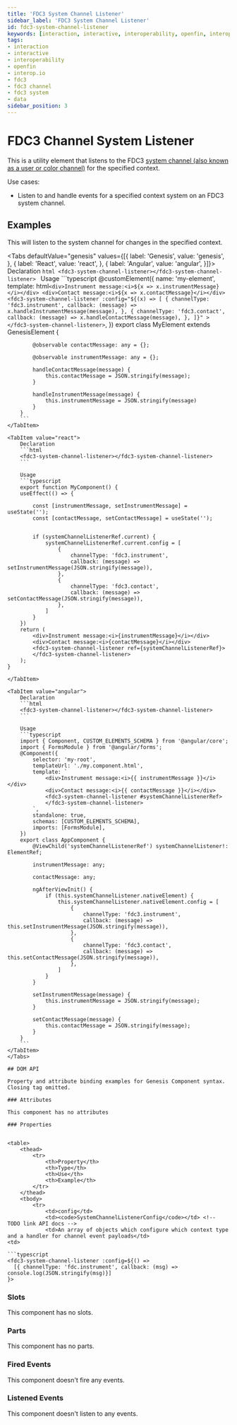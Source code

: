 ---
title: 'FDC3 System Channel Listener'
sidebar_label: 'FDC3 System Channel Listener'
id: fdc3-system-channel-listener
keywords: [interaction, interactive, interoperability, openfin, interop.io, fdc3, fdc3 channel, fdc3 context, data]
tags:
- interaction
- interactive
- interoperability
- openfin
- interop.io
- fdc3
- fdc3 channel
- fdc3 system
- data
sidebar_position: 3
---


# FDC3 Channel System Listener

This is a utility element that listens to the FDC3 [system channel (also known as a user or color channel)](https://fdc3.finos.org/docs/api/ref/Channel) for the specified context.

Use cases:
* Listen to and handle events for a specified context system on an FDC3 system channel.

## Examples

This will listen to the system channel for changes in the specified context.

<Tabs defaultValue="genesis" values={[{ label: 'Genesis', value: 'genesis', }, { label: 'React', value: 'react', }, { label: 'Angular', value: 'angular', }]}>
    <TabItem value="genesis">
        Declaration
        ```html
        <fdc3-system-channel-listener></fdc3-system-channel-listener>
        ```
        Usage
        ```typescript
        @customElement({
        name: 'my-element',
        template: html`
            <div>Instrument message:<i>${x => x.instrumentMessage}</i></div>
            <div>Contact message:<i>${x => x.contactMessage}</i></div>
            <fdc3-system-channel-listener
                :config="${(x) => [
                    {
                        channelType: 'fdc3.instrument',
                        callback: (message) => x.handleInstrumentMessage(message),
                    },
                    {
                        channelType: 'fdc3.contact',
                        callback: (message) => x.handleContactMessage(message),
                    },
                ]}"
            >
            </fdc3-system-channel-listener>
        `,
        })
        export class MyElement extends GenesisElement {

            @observable contactMessage: any = {};

            @observable instrumentMessage: any = {};

            handleContactMessage(message) {
                this.contactMessage = JSON.stringify(message);
            }

            handleInstrumentMessage(message) {
                this.instrumentMessage = JSON.stringify(message)
            }
        }
        ```
    </TabItem>

    <TabItem value="react">
        Declaration
        ```html
        <fdc3-system-channel-listener></fdc3-system-channel-listener>
        ```

        Usage
        ```typescript
        export function MyComponent() {
        useEffect(() => {

            const [instrumentMessage, setInstrumentMessage] = useState('');
            const [contactMessage, setContactMessage] = useState('');


            if (systemChannelListenerRef.current) {
                systemChannelListenerRef.current.config = [
                    {
                        channelType: 'fdc3.instrument',
                        callback: (message) => setInstrumentMessage(JSON.stringify(message)),
                    },
                    {
                        channelType: 'fdc3.contact',
                        callback: (message) => setContactMessage(JSON.stringify(message)),
                    },
                ]
            }
        })
        return (
            <div>Instrument message:<i>{instrumentMessage}</i></div>
            <div>Contact message:<i>{contactMessage}</i></div>
            <fdc3-system-channel-listener ref={systemChannelListenerRef}>
            </fdc3-system-channel-listener>
        );
    }
```
</TabItem>

<TabItem value="angular">
    Declaration
    ```html
    <fdc3-system-channel-listener></fdc3-system-channel-listener>
    ```

    Usage
    ```typescript
    import { Component, CUSTOM_ELEMENTS_SCHEMA } from '@angular/core';
    import { FormsModule } from '@angular/forms';
    @Component({
        selector: 'my-root',
        templateUrl: './my.component.html',
        template: `
            <div>Instrument message:<i>{{ instrumentMessage }}</i></div>
            <div>Contact message:<i>{{ contactMessage }}</i></div>
            <fdc3-system-channel-listener #systemChannelListenerRef>
            </fdc3-system-channel-listener>
        `,
        standalone: true,
        schemas: [CUSTOM_ELEMENTS_SCHEMA],
        imports: [FormsModule],
    })
    export class AppComponent {
        @ViewChild('systemChannelListenerRef') systemChannelListener!: ElementRef;

        instrumentMessage: any;

        contactMessage: any;

        ngAfterViewInit() {
            if (this.systemChannelListener.nativeElement) {
                this.systemChannelListener.nativeElement.config = [
                    {
                        channelType: 'fdc3.instrument',
                        callback: (message) => this.setInstrumentMessage(JSON.stringify(message)),
                    },
                    {
                        channelType: 'fdc3.contact',
                        callback: (message) => this.setContactMessage(JSON.stringify(message)),
                    },
                ]
            }
        }

        setInstrumentMessage(message) {
            this.instrumentMessage = JSON.stringify(message);
        }

        setContactMessage(message) {
            this.contactMessage = JSON.stringify(message);
        }
    }
    ```
</TabItem>
</Tabs>

## DOM API

Property and attribute binding examples for Genesis Component syntax. Closing tag omitted.

### Attributes

This component has no attributes

### Properties


<table>
    <thead>
        <tr>
            <th>Property</th>
            <th>Type</th>
            <th>Use</th>
            <th>Example</th>
        </tr>
    </thead>
    <tbody>
        <tr>
            <td>config</td>
            <td><code>SystemChannelListenerConfig</code></td> <!-- TODO link API docs -->
            <td>An array of objects which configure which context type and a handler for channel event payloads</td>
<td>

```typescript
<fdc3-system-channel-listener :config=${() =>
  [{ channelType: 'fdc.instrument', callback: (msg) => console.log(JSON.stringify(msg)}]
}>
```

</td>
        </tr>
    </tbody>
</table>

### Slots

This component has no slots.

### Parts

This component has no parts.

### Fired Events

This component doesn't fire any events.

### Listened Events

This component doesn't listen to any events.
